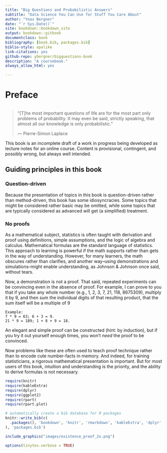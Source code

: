```yaml
--- 
title: "Big Questions and Probabilistic Answers"
subtitle: "Data Science You Can Use for Stuff You Care About"
author: "Yoav Bergner"
date: "`r Sys.Date()`"
site: bookdown::bookdown_site
output: bookdown::gitbook
documentclass: book
bibliography: [book.bib, packages.bib]
biblio-style: apalike
link-citations: yes
github-repo: ybergner/bigquestions-book
description: "A coursebook."
always_allow_html: yes

---
```


# Preface {-}



```r
```   


> "[T]he most important questions of life are for the most part only problems of probability. It may even be said, strictly speaking, that almost all our knowledge is only probabilistic."
>
> --- Pierre-Simon Laplace


This book is an incomplete draft of a work in progress being developed as lecture notes for an online course. Content is provisional, contingent, and possibly wrong, but always well intended.

## Guiding principles in this book {-}

### Question-driven {-}

Because the presentation of topics in this book is question-driven rather than method-driven, this book has some idiosyncracies. Some topics that might be considered rather basic may be omitted, while some topics that are typically considered as advanced will get (a simplified) treatment.

### No proofs {-}

As a mathematical subject, statistics is often taught with derivation and proof using definitions, simple assumptions, and the logic of algebra and calculus. Mathematical formulas are the standard language of statistics. This approach to learning is powerful if the math supports rather than gets in the way of understanding. However, for many learners, the math obscures rather than clarifies, and another way--using demonstrations and simulations--might enable understanding, as Johnson & Johnson once said, without tears.

Now, a demonstration is not a proof. That said, repeated experiments can be convincing even in the absence of proof. For example, I can prove to you that if you take any whole number (e.g., 1, 2, 3, 7, 21, 118, 8675309), multiply it by 9, and then sum the individual digits of that resulting product, that the sum itself will be a multiple of 9 

``` 
Example: 
7 * 9 = 63; 6 + 3 = 9.
21 * 9 = 189; 1 + 8 + 9 = 18. 

```

An elegant and simple proof can be constructed (hint: by induction), but if you try it out yourself enough times, you won't *need* the proof to be convinced. 

Now problems like these are often used to teach proof technique rather than to encode cute number-facts in memory. And indeed, for training statisticians, a rigorous mathematical presentation is important. But for most users of this book, intuition and understanding is the priority, and the ability to derive formulas is not necessary.


```r

require(knitr)
require(kableExtra)
require(dplyr)
require(ggplot2)
require(rpart)
require(rpart.plot)

# automatically create a bib database for R packages
knitr::write_bib(c(
  .packages(), 'bookdown', 'knitr', 'rmarkdown', 'kableExtra', 'dplyr', 'ggplot2', 'rpart', 'rpart.plot'
), 'packages.bib')
```



```r
include_graphics("images/existence_proof_2x.png")
```

```r
options(tinytex.verbose = TRUE)
```
